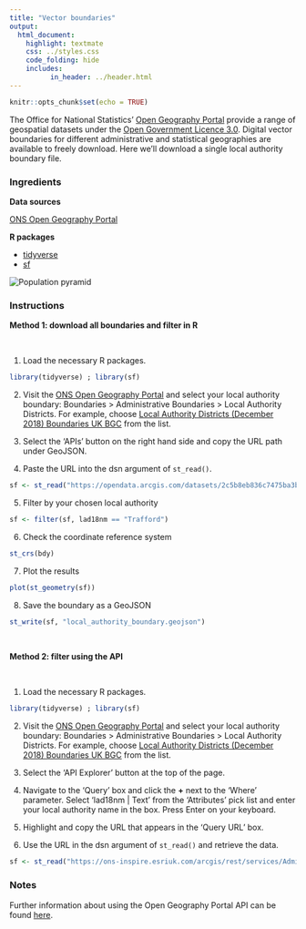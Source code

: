 ```yaml
---
title: "Vector boundaries"
output:
  html_document:
    highlight: textmate
    css: ../styles.css
    code_folding: hide
    includes:
          in_header: ../header.html
---
```


```r
knitr::opts_chunk$set(echo = TRUE)
```

The Office for National Statistics' <a href="http://geoportal.statistics.gov.uk/" target="_blank">Open Geography Portal</a> provide a range of geospatial datasets under the <a href="https://www.nationalarchives.gov.uk/doc/open-government-licence/version/3" target="_blank">Open Government Licence 3.0</a>. Digital vector boundaries for different administrative and statistical geographies are  available to freely download. Here we'll download a single local authority boundary file.

<h3>Ingredients</h3>  
<div class = "row">
<div class = "col-md-4">
<strong>Data sources</strong>
<p><a href="https://geoportal.statistics.gov.uk/" target="_blank">ONS Open Geography Portal</a></p>
</div>

<div class = "col-md-4">
<strong>R packages</strong>
<ul>
<li><a href="https://cran.r-project.org/web/packages/tidyverse/index.html" target="_blank">tidyverse</a></li>
<li><a href="https://cran.r-project.org/web/packages/sf/index.html" target="_blank">sf</a></li>
</ul>
</div>
  
<div class = "col-md-4">
<img src="img/vector_boundaries.png" alt="Population pyramid">
</div>
</div>

### Instructions

<div class = "titlebar"><b>Method 1: download all boundaries and filter in R</b></div>
<br />

1. Load the necessary R packages.
```r
library(tidyverse) ; library(sf)
```

2. Visit the <a href="https://geoportal.statistics.gov.uk/" target="_blank">ONS Open Geography Portal</a> and select your local authority boundary: Boundaries > Administrative Boundaries > Local Authority Districts. For example, choose <a href="https://geoportal.statistics.gov.uk/datasets/local-authority-districts-december-2018-boundaries-uk-bgc" target="_blank">Local Authority Districts (December 2018) Boundaries UK BGC</a> from the list.

3. Select the 'APIs' button on the right hand side and copy the URL path under GeoJSON.

4. Paste the URL into the dsn argument of `st_read()`.

```r
sf <- st_read("https://opendata.arcgis.com/datasets/2c5b8eb836c7475ba3b305106ac9dfc3_0.geojson")
```

5. Filter by your chosen local authority
```r
sf <- filter(sf, lad18nm == "Trafford")
```

6. Check the coordinate reference system
```r
st_crs(bdy)
```

7. Plot the results
```r
plot(st_geometry(sf))
```

8. Save the boundary as a GeoJSON
```r
st_write(sf, "local_authority_boundary.geojson")
```

<br />

<div class = "titlebar"><b>Method 2: filter using the API</b></div>
<br />

1. Load the necessary R packages.
```r
library(tidyverse) ; library(sf)
```

2. Visit the <a href="https://geoportal.statistics.gov.uk/" target="_blank">ONS Open Geography Portal</a> and select your local authority boundary: Boundaries > Administrative Boundaries > Local Authority Districts. For example, choose <a href="https://geoportal.statistics.gov.uk/datasets/local-authority-districts-december-2018-boundaries-uk-bgc" target="_blank">Local Authority Districts (December 2018) Boundaries UK BGC</a> from the list.

3. Select the 'API Explorer' button at the top of the page.

4. Navigate to the 'Query' box and click the **+** next to the 'Where' parameter. Select 'lad18nm | Text' from the 'Attributes' pick list and enter your local authority name in the box. Press Enter on your keyboard.

5. Highlight and copy the URL that appears in the 'Query URL' box.

6. Use the URL in the dsn argument of `st_read()` and retrieve the data.

```r
sf <- st_read("https://ons-inspire.esriuk.com/arcgis/rest/services/Administrative_Boundaries/Local_Authority_Districts_December_2018_Boundaries_GB_BGC/MapServer/0/query?where=UPPER(lad18nm)%20like%20'%25TRAFFORD%25'&outFields=lad18nm,long,lat,lad18cd&outSR=4326&f=json")
```

### Notes
Further information about using the Open Geography Portal API can be found <a href="https://medium.com/@traffordDataLab/pushing-the-boundaries-with-the-open-geography-portal-api-4d70637bddc3" target="_blank">here</a>.
<br />
